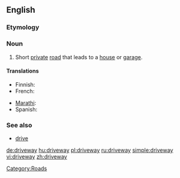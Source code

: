 ==English==

===Etymology===
{{compound|drive|way}}

===Noun===
{{wikipedia}}
{{en-noun}}

# {{US}} Short [[private]] [[road]] that leads to a [[house]] or [[garage]].

====Translations====
{{trans-top|short private road}}
* Finnish: {{t|fi|ajotie}}
* French: {{t|fr|allée}}
{{trans-mid}}
* [[Marathi]]: {{t|mr|rasta}}
* Spanish: {{t|es|calzada}}
{{trans-bottom}}

===See also===
* [[drive]] {{UK}}

[[Category:Roads]]

[[de:driveway]]
[[hu:driveway]]
[[pl:driveway]]
[[ru:driveway]]
[[simple:driveway]]
[[vi:driveway]]
[[zh:driveway]]